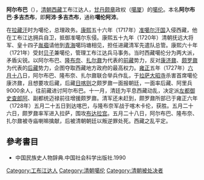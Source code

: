 '''阿尔布巴'''（{{bd|？||1728年||catIdx=A}}），[[清朝|清朝]][[西藏|西藏]]工布江达人，[[甘丹颇章|甘丹颇章]]政权（[[噶厦|噶厦]]）的[[噶伦|噶伦]]。本名'''阿尔布巴·多吉杰布'''，即'''阿沛·多吉杰布'''，通称'''噶伦阿沛'''。

在[[拉藏汗|拉藏汗]]时为噶伦，总理政务。[[康熙|康熙]]五十六年（1717年）[[准噶尔汗国|准噶尔汗国]]入侵西藏，他在工布江达拥兵自卫，抵御准噶尔东侵。康熙五十九年（1720年）清朝抚远大将军、皇十四子[[胤禵|胤禵]]请他到[[青海|青海]]噶玛塘相见，担任进藏清军先遣队总管。康熙六十年（1721年）受封[[贝子|贝子]]兼噶伦，管理工布江达兵马事务。当时西藏噶伦分为两大派，矛盾尖锐。以阿尔布巴、[[隆布奈|隆布奈]]、[[扎尔鼐|扎尔鼐]]为代表的[[前藏|前藏]]势力，反对[[康济鼐|康济鼐]]、[[颇罗鼐|颇罗鼐]]为代表的[[后藏|后藏]]势力，企图夺取西藏地方政府的最高权力。[[雍正|雍正]]五年（1727年）[[六月十八|六月十八]]日，阿尔布巴、隆布奈、扎尔鼐联合举兵作乱，于[[拉萨|拉萨]][[大昭寺|大昭寺]]杀害首席噶伦康济鼐，且想要攻后藏，后藏[[日喀则|日喀则]]之颇罗鼐一面报朝廷，一面率后藏、阿里兵9000余人，往前藏进讨阿尔布巴。十一月，清廷为平息西藏动乱，决定派[[左都御史|左都御史]][[查郎阿|查郎阿]]、副都统迈禄前往增援颇罗鼐。清军还未赶到，颇罗鼐所部已于雍正六年（1728年）五月二十五日到达喀巴，与隆布奈军战于喀木卡伦，获胜。五月二十六日，颇罗鼐率军进入拉萨，围攻[[布达拉宫|布达拉宫]]。五月二十八日，阿尔布巴、隆布奈、扎尔鼐被寺庙喇嘛擒献，后被清朝朝廷以叛逆罪处死。西藏之乱平定。
==參考書目==
*中国民族史人物辞典.中国社会科学出版社.1990
{{DEFAULTSORT:A}}
[[Category:工布江达人|Category:工布江达人]]
[[Category:清朝噶伦|Category:清朝噶伦]]
[[Category:清朝被处决者|Category:清朝被处决者]]